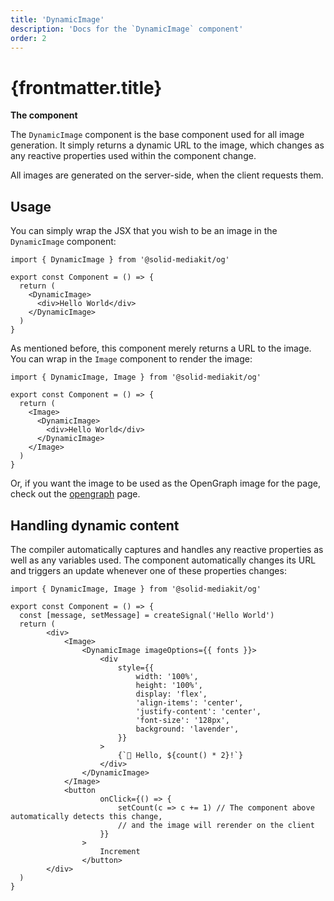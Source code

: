```yaml
---
title: 'DynamicImage'
description: 'Docs for the `DynamicImage` component'
order: 2
---
```


# {frontmatter.title}

**The component**

The `DynamicImage` component is the base component used for all image generation.
It simply returns a dynamic URL to the image, which changes as any reactive properties used within the component change.

All images are generated on the server-side, when the client requests them.

## Usage

You can simply wrap the JSX that you wish to be an image in the `DynamicImage` component:

```tsx
import { DynamicImage } from '@solid-mediakit/og'

export const Component = () => {
  return (
    <DynamicImage>
      <div>Hello World</div>
    </DynamicImage>
  )
}
```

As mentioned before, this component merely returns a URL to the image. You can wrap in the `Image` component to render the image:

```tsx
import { DynamicImage, Image } from '@solid-mediakit/og'

export const Component = () => {
  return (
    <Image>
      <DynamicImage>
        <div>Hello World</div>
      </DynamicImage>
    </Image>
  )
}
```

Or, if you want the image to be used as the OpenGraph image for the page, check out the [opengraph](/og/opengraph) page.

## Handling dynamic content

The compiler automatically captures and handles any reactive properties as well as any variables used.
The component automatically changes its URL and triggers an update whenever one of these properties changes:

```tsx
import { DynamicImage, Image } from '@solid-mediakit/og'

export const Component = () => {
  const [message, setMessage] = createSignal('Hello World')
  return (
		<div>
			<Image>
				<DynamicImage imageOptions={{ fonts }}>
					<div
						style={{
							width: '100%',
							height: '100%',
							display: 'flex',
							'align-items': 'center',
							'justify-content': 'center',
							'font-size': '128px',
							background: 'lavender',
						}}
					>
						{`👋 Hello, ${count() * 2}!`}
					</div>
				</DynamicImage>
			</Image>
			<button
					onClick={() => {
						setCount(c => c += 1) // The component above automatically detects this change,
						// and the image will rerender on the client
					}}
				>
					Increment
				</button>
		</div>
  )
}
```

<Component />